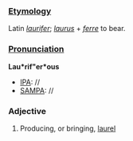 ===[[Etymology]]===
Latin ''[[laurifer]]''; ''[[laurus]]'' + ''[[ferre]]'' to bear.
===[[Pronunciation]]===
'''Lau*rif"er*ous'''
*[[IPA]]: //
*[[SAMPA]]: //
===Adjective===
#Producing, or bringing, [[laurel]]